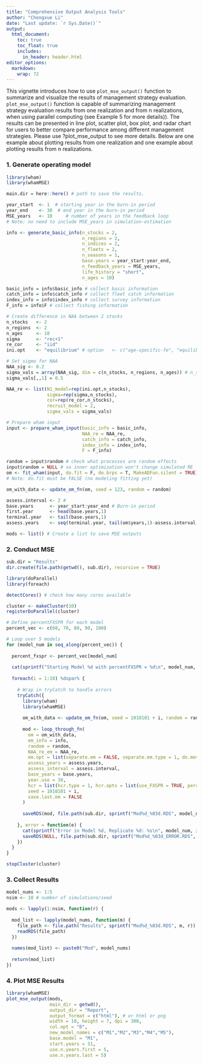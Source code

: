 ```yaml
---
title: "Comprehensive Output Analysis Tools"
author: "Chengxue Li"
date: "Last update: `r Sys.Date()`"
output: 
  html_document:
    toc: true
    toc_float: true
    includes:
      in_header: header.html
editor_options: 
  markdown: 
    wrap: 72
---
```


This vignette introduces how to use `plot_mse_output()` function to 
summarize and visualize the results of management strategy evaluation.
`plot_mse_output()` function is capable of summarizing management
strategy evaluation results from one realization and from n
realizations, when using parallel computing (see Example 5 for more
details)). The results can be presented in line plot, scatter plot, box
plot, and radar chart for users to better compare performance among
different management strategies. Please use ?plot_mse_output to see more
details. Below are one example about plotting results from one
realization and one example about plotting results from n realizations.

### 1. Generate operating model

```r
library(wham)
library(whamMSE)

main.dir = here::here() # path to save the results.

year_start  <- 1  # starting year in the burn-in period
year_end    <- 30  # end year in the burn-in period
MSE_years   <- 10     # number of years in the feedback loop
# Note: no need to include MSE_years in simulation-estimation 

info <- generate_basic_info(n_stocks = 2, 
                            n_regions = 2,
                            n_indices = 2,
                            n_fleets = 2,
                            n_seasons = 1,
                            base.years = year_start:year_end,
                            n_feedback_years = MSE_years,
                            life_history = "short",
                            n_ages = 10) 

basic_info = info$basic_info # collect basic information
catch_info = info$catch_info # collect fleet catch information
index_info = info$index_info # collect survey information
F_info = info$F # collect fishing information

# Create difference in NAA between 2 stocks
n_stocks   <- 2
n_regions  <- 2
n_ages     <- 10
sigma      <- "rec+1"
re_cor     <- "iid"
ini.opt    <- "equilibrium" # option   <- c("age-specific-fe", "equilibrium")

# Set sigma for NAA
NAA_sig <- 0.2
sigma_vals = array(NAA_sig, dim = c(n_stocks, n_regions, n_ages)) # n_stocks x n_regions x n_ages"
sigma_vals[,,1] = 0.5

NAA_re <- list(N1_model=rep(ini.opt,n_stocks),
               sigma=rep(sigma,n_stocks),
               cor=rep(re_cor,n_stocks),
               recruit_model = 2,
               sigma_vals = sigma_vals)

# Prepare wham input
input <- prepare_wham_input(basic_info = basic_info, 
                            NAA_re = NAA_re,
                            catch_info = catch_info, 
                            index_info = index_info, 
                            F = F_info)

random = input$random # check what processes are random effects
input$random = NULL # so inner optimization won't change simulated RE
om <- fit_wham(input, do.fit = F, do.brps = T, MakeADFun.silent = TRUE)
# Note: do.fit must be FALSE (no modeling fitting yet)

om_with_data <- update_om_fn(om, seed = 123, random = random)

assess.interval <- 2 # 
base.years      <- year_start:year_end # Burn-in period
first.year      <- head(base.years,1)
terminal.year   <- tail(base.years,1)
assess.years    <- seq(terminal.year, tail(om$years,1)-assess.interval,by = assess.interval)

mods <- list() # Create a list to save MSE outputs
```


### 2. Conduct MSE

```r
sub.dir = "Results"
dir.create(file.path(getwd(), sub.dir), recursive = TRUE)

library(doParallel)
library(foreach)

detectCores() # check how many cores available

cluster <- makeCluster(10)
registerDoParallel(cluster)

# Define percentFXSPR for each model
percent_vec <- c(60, 70, 80, 90, 100)

# Loop over 5 models
for (model_num in seq_along(percent_vec)) {
 
  percent_fxspr <- percent_vec[model_num]
 
  cat(sprintf("Starting Model %d with percentFXSPR = %d\n", model_num, percent_fxspr))
 
  foreach(i = 1:10) %dopar% {
   
    # Wrap in tryCatch to handle errors
    tryCatch({
      library(wham)
      library(whamMSE)
     
      om_with_data <- update_om_fn(om, seed = 1010101 + i, random = random)
     
      mod <- loop_through_fn(
        om = om_with_data,
        em_info = info,
        random = random,
        NAA_re_em = NAA_re,
        em.opt = list(separate.em = FALSE, separate.em.type = 1, do.move = FALSE, est.move = FALSE),
        assess_years = assess.years,
        assess_interval = assess.interval,
        base_years = base.years,
        year.use = 30,
        hcr = list(hcr.type = 1, hcr.opts = list(use_FXSPR = TRUE, percentFXSPR = percent_fxspr)),
        seed = 1010101 + i,
        save.last.em = FALSE
      )
     
      saveRDS(mod, file.path(sub.dir, sprintf("Mod%d_%03d.RDS", model_num, i)))
     
    }, error = function(e) {
      cat(sprintf("Error in Model %d, Replicate %d: %s\n", model_num, i, e$message))
      saveRDS(NULL, file.path(sub.dir, sprintf("Mod%d_%03d_ERROR.RDS", model_num, i)))
    })
  }
}

stopCluster(cluster)
```

### 3. Collect Results
```r
model_nums <- 1:5
nsim <- 10 # number of simulations/seed

mods <- lapply(1:nsim, function(r) {
  
  mod_list <- lapply(model_nums, function(m) {
    file_path <- file.path("Results", sprintf("Mod%d_%03d.RDS", m, r))
    readRDS(file_path)
  })
  
  names(mod_list) <- paste0("Mod", model_nums)
  
  return(mod_list)
})
```

### 4. Plot MSE Results
```r
library(whamMSE)
plot_mse_output(mods,
                main_dir = getwd(),
                output_dir = "Report",
                output_format = c("html"), # or html or png
                width = 10, height = 7, dpi = 300,
                col.opt = "D",
                new_model_names = c("M1","M2","M3","M4","M5"),
                base.model = "M1",
                start.years = 31,
                use.n.years.first = 5,
                use.n.years.last = 5)

```